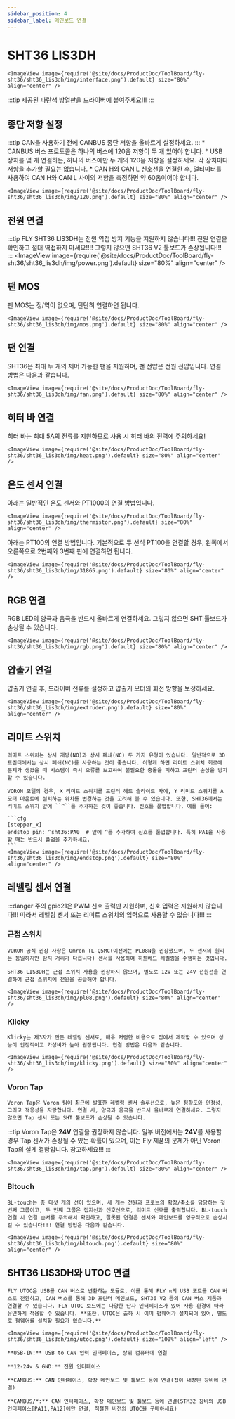 ```yaml
---
sidebar_position: 4
sidebar_label: 메인보드 연결
---
```




# SHT36 LIS3DH


    <ImageView image={require('@site/docs/ProductDoc/ToolBoard/fly-sht36/sht36_lis3dh/img/interface.png').default} size="80%" align="center" />


:::tip
제공된 파란색 방열판을 드라이버에 붙여주세요!!!
:::



## 종단 저항 설정

:::tip
CAN을 사용하기 전에 CANBUS 종단 저항을 올바르게 설정하세요.
:::
    * CANBUS 버스 프로토콜은 하나의 버스에 120옴 저항이 두 개 있어야 합니다.
    * USB 장치를 몇 개 연결하든, 하나의 버스에만 두 개의 120옴 저항을 설정하세요. 각 장치마다 저항을 추가할 필요는 없습니다.
    * CAN H와 CAN L 신호선을 연결한 후, 멀티미터를 사용하여 CAN H와 CAN L 사이의 저항을 측정하면 약 60옴이어야 합니다.
    
    <ImageView image={require('@site/docs/ProductDoc/ToolBoard/fly-sht36/sht36_lis3dh/img/120.png').default} size="80%" align="center" />

## 전원 연결

:::tip
FLY SHT36 LIS3DH는 전원 역접 방지 기능을 지원하지 않습니다!!! 전원 연결을 확인하고 절대 역접하지 마세요!!!! 그렇지 않으면 SHT36 V2 툴보드가 손상됩니다!!!
:::
    <ImageView image={require('@site/docs/ProductDoc/ToolBoard/fly-sht36/sht36_lis3dh/img/power.png').default} size="80%" align="center" />

## 팬 MOS

팬 MOS는 정/역이 없으며, 단단히 연결하면 됩니다.

    <ImageView image={require('@site/docs/ProductDoc/ToolBoard/fly-sht36/sht36_lis3dh/img/mos.png').default} size="80%" align="center" />

## 팬 연결

SHT36은 최대 두 개의 제어 가능한 팬을 지원하며, 팬 전압은 전원 전압입니다. 연결 방법은 다음과 같습니다.

    <ImageView image={require('@site/docs/ProductDoc/ToolBoard/fly-sht36/sht36_lis3dh/img/fan.png').default} size="80%" align="center" />

## 히터 바 연결

히터 바는 최대 5A의 전류를 지원하므로 사용 시 히터 바의 전력에 주의하세요!

    <ImageView image={require('@site/docs/ProductDoc/ToolBoard/fly-sht36/sht36_lis3dh/img/heat.png').default} size="80%" align="center" />

## 온도 센서 연결

아래는 일반적인 온도 센서와 PT1000의 연결 방법입니다.

    <ImageView image={require('@site/docs/ProductDoc/ToolBoard/fly-sht36/sht36_lis3dh/img/thermistor.png').default} size="80%" align="center" />

아래는 PT100의 연결 방법입니다. 기본적으로 두 선식 PT100을 연결할 경우, 왼쪽에서 오른쪽으로 2번째와 3번째 핀에 연결하면 됩니다.

    <ImageView image={require('@site/docs/ProductDoc/ToolBoard/fly-sht36/sht36_lis3dh/img/31865.png').default} size="80%" align="center" />

## RGB 연결

RGB LED의 양극과 음극을 반드시 올바르게 연결하세요. 그렇지 않으면 SHT 툴보드가 손상될 수 있습니다.

    <ImageView image={require('@site/docs/ProductDoc/ToolBoard/fly-sht36/sht36_lis3dh/img/rgb.png').default} size="80%" align="center" />

## 압출기 연결

압출기 연결 후, 드라이버 전류를 설정하고 압출기 모터의 회전 방향을 보정하세요.

    <ImageView image={require('@site/docs/ProductDoc/ToolBoard/fly-sht36/sht36_lis3dh/img/extruder.png').default} size="80%" align="center" />

## 리미트 스위치

    리미트 스위치는 상시 개방(NO)과 상시 폐쇄(NC) 두 가지 유형이 있습니다. 일반적으로 3D 프린터에서는 상시 폐쇄(NC)를 사용하는 것이 좋습니다. 이렇게 하면 리미트 스위치 회로에 문제가 생겼을 때 시스템이 즉시 오류를 보고하여 불필요한 충돌을 피하고 프린터 손상을 방지할 수 있습니다.

    VORON 모델의 경우, X 리미트 스위치를 프린터 헤드 슬라이드 카에, Y 리미트 스위치를 A 모터 마운트에 설치하는 위치를 변경하는 것을 고려해 볼 수 있습니다. 또한, SHT36에서는 리미트 스위치 앞에 ``^``를 추가하는 것이 좋습니다. 신호를 풀업합니다. 예를 들어:

    ```cfg
    [stepper_x]
    endstop_pin: ^sht36:PA0  # 앞에 ^를 추가하여 신호를 풀업합니다. 특히 PA1을 사용할 때는 반드시 풀업을 추가하세요.
    ```
    <ImageView image={require('@site/docs/ProductDoc/ToolBoard/fly-sht36/sht36_lis3dh/img/endstop.png').default} size="80%" align="center" />

## 레벨링 센서 연결

:::danger 주의
gpio21은 PWM 신호 출력만 지원하며, 신호 입력은 지원하지 않습니다!!! 따라서 레벨링 센서 또는 리미트 스위치의 입력으로 사용할 수 없습니다!!!
:::

### 근접 스위치

    VORON 공식 권장 사항은 Omron TL-Q5MC(이전에는 PL08N을 권장했으며, 두 센서의 원리는 동일하지만 탐지 거리가 다릅니다) 센서를 사용하여 히트베드 레벨링을 수행하는 것입니다.

    SHT36 LIS3DH는 근접 스위치 사용을 권장하지 않으며, 별도로 12V 또는 24V 전원선을 연결하여 근접 스위치에 전원을 공급해야 합니다.
    
    <ImageView image={require('@site/docs/ProductDoc/ToolBoard/fly-sht36/sht36_lis3dh/img/pl08.png').default} size="80%" align="center" />


### Klicky

    Klicky는 제3자가 만든 레벨링 센서로, 매우 저렴한 비용으로 집에서 제작할 수 있으며 성능이 안정적이고 가성비가 높아 권장됩니다. 연결 방법은 다음과 같습니다.

    <ImageView image={require('@site/docs/ProductDoc/ToolBoard/fly-sht36/sht36_lis3dh/img/klicky.png').default} size="80%" align="center" />

### Voron Tap

    Voron Tap은 Voron 팀이 최근에 발표한 레벨링 센서 솔루션으로, 높은 정확도와 안정성, 그리고 적응성을 자랑합니다. 연결 시, 양극과 음극을 반드시 올바르게 연결하세요. 그렇지 않으면 Tap 센서 또는 SHT 툴보드가 손상될 수 있습니다.

:::tip
Voron Tap은 **24V** 연결을 권장하지 않습니다. 일부 버전에서는 **24V**를 사용할 경우 Tap 센서가 손상될 수 있는 확률이 있으며, 이는 Fly 제품의 문제가 아닌 Voron Tap의 설계 결함입니다. 참고하세요!!!
:::

    <ImageView image={require('@site/docs/ProductDoc/ToolBoard/fly-sht36/sht36_lis3dh/img/tap.png').default} size="80%" align="center" />

### Bltouch

    BL-touch는 총 다섯 개의 선이 있으며, 세 개는 전원과 프로브의 확장/축소를 담당하는 첫 번째 그룹이고, 두 번째 그룹은 접지선과 신호선으로, 리미트 신호를 출력합니다. BL-touch 연결 시 연결 순서를 주의해서 확인하고, 잘못된 연결은 센서와 메인보드를 영구적으로 손상시킬 수 있습니다!!! 연결 방법은 다음과 같습니다.

    <ImageView image={require('@site/docs/ProductDoc/ToolBoard/fly-sht36/sht36_lis3dh/img/bltouch.png').default} size="80%" align="center" />


## SHT36 LIS3DH와 UTOC 연결

    FLY UTOC은 USB를 CAN 버스로 변환하는 모듈로, 이를 통해 FLY π의 USB 포트를 CAN 버스로 전환하고, CAN 버스를 통해 3D 프린터 메인보드, SHT36 V2 등의 CAN 버스 제품과 연결할 수 있습니다. FLY UTOC 보드에는 다양한 단자 인터페이스가 있어 사용 환경에 따라 유연하게 적용할 수 있습니다. **또한, UTOC은 출하 시 이미 펌웨어가 설치되어 있어, 별도로 펌웨어를 설치할 필요가 없습니다.**

    <ImageView image={require('@site/docs/ProductDoc/ToolBoard/fly-sht36/sht36_lis3dh/img/utoc.png').default} size="100%" align="left" />

    **USB-IN:** USB to CAN 입력 인터페이스, 상위 컴퓨터에 연결

    **12-24v & GND:** 전원 인터페이스

    **CANBUS:** CAN 인터페이스, 확장 메인보드 및 툴보드 등에 연결(칩이 내장된 장비에 연결)

    **CANBUS/*:** CAN 인터페이스, 확장 메인보드 및 툴보드 등에 연결(STM32 장비의 USB 인터페이스[PA11,PA12]에만 연결, 적절한 버전의 UTOC을 구매하세요)